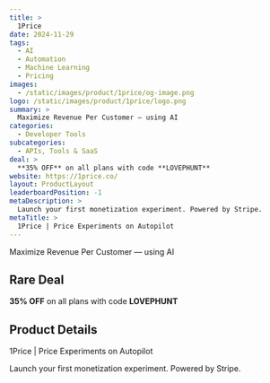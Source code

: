 ```yaml
---
title: >
  1Price
date: 2024-11-29
tags:
  - AI
  - Automation
  - Machine Learning
  - Pricing
images:
  - /static/images/product/1price/og-image.png
logo: /static/images/product/1price/logo.png
summary: >
  Maximize Revenue Per Customer — using AI
categories:
  - Developer Tools
subcategories:
  - APIs, Tools & SaaS
deal: >
  **35% OFF** on all plans with code **LOVEPHUNT**
website: https://1price.co/
layout: ProductLayout
leaderboardPosition: -1
metaDescription: >
  Launch your first monetization experiment. Powered by Stripe.
metaTitle: >
  1Price | Price Experiments on Autopilot
---
```

Maximize Revenue Per Customer — using AI

## Rare Deal

**35% OFF** on all plans with code **LOVEPHUNT**

## Product Details

1Price | Price Experiments on Autopilot

Launch your first monetization experiment. Powered by Stripe.
